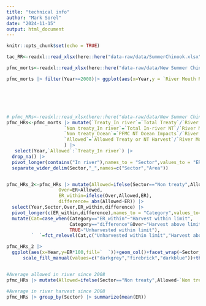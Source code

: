 ```yaml
---
title: "technical info"
author: "Mark Sorel"
date: "2024-11-15"
output: html_document
---
```


```r
knitr::opts_chunk$set(echo = TRUE)
```

```r
tac_RR<-readxl::read_xlsx(here::here("data-raw/data/SummerChinook.xlsx"))

pfmc_morts<-readxl::read_xlsx(here::here("data-raw/data/New Summer Chinook Reconstruction  101023.xlsx"),sheet="TotalRunSize",skip=2,n_max = 45) 

pfmc_morts |> filter(Year>=2008)|> ggplot(aes(x=Year,y = `River Mouth Run Size`/1000))+geom_col()+theme(axis.title.x =element_blank() )+ylab ("River mouth run size (1000 adults)")+geom_hline(aes(yintercept = 29),lty=2,col="firebrick",lwd=1.5)#+geom_vline(xintercept = 2007.5,lty=2,col="darkblue",lwd=1.5)







```

```r
# pfmc_HRs<-readxl::read_xlsx(here::here("data-raw/data/New Summer Chinook Reconstruction  101023.xlsx"),sheet="TotalHarvestRates",skip=2,n_max = 45)
pfmc_HRs<-pfmc_morts |> mutate(`Treaty_In river`=`Total Treaty`/`River Mouth Run Size`,
                     `Non treaty_In river`=`Total In-river NT`/`River Mouth Run Size`,
                     `Non treaty_Ocean`=`PFMC NT Ocean Impacts`/`River Mouth Run Size`,
                     `Allowed`=`Allowed Treaty or NT Harvest`/`River Mouth Run Size`,
                     ) |>
   select(Year,`Allowed`:`Treaty_In river`) |> 
  drop_na() |> 
  pivot_longer(contains("In river"),names_to = "Sector",values_to = "ER") |> 
  separate_wider_delim(Sector,"_",names=c("Sector","Area"))


pfmc_HRs_2<-pfmc_HRs |> mutate(Allowed=ifelse(Sector=="Non treaty",Allowed-`Non treaty_Ocean`, Allowed),
                   Over=ER>Allowed,
                   ER_within=ifelse(Over,Allowed,ER),
                   difference= abs(Allowed-ER)) |> 
  select(Year,Sector,Over,ER_within,difference) |> 
  pivot_longer(c(ER_within,difference),names_to = "Category",values_to="ER") |> 
  mutate(Cat=case_when(Category=="ER_within"~"Harvest within limit",
                       Category=="difference"&Over~"Harvest above limit",
                       TRUE~"Unharvested within limit"),
         `  `=fct_relevel(Cat,c("Unharvested within limit","Harvest above limit","Harvest within limit")))

pfmc_HRs_2 |> 
  ggplot(aes(x=Year,y=ER*100,fill=`  `))+geom_col()+facet_wrap(~Sector,nrow=2)+
      scale_fill_manual(values=c("darkgrey","firebrick","darkblue"))+theme(axis.title.x =element_blank() ,legend.position = "top")+ylab ("In-river harvest rate %")


#Average allowed in river since 2008
pfmc_HRs |> mutate(Allowed=ifelse(Sector=="Non treaty",Allowed-`Non treaty_Ocean`, Allowed)) |> group_by(Sector) |> summarize(mean(Allowed))

#Average in river harvest since 2008
pfmc_HRs |> group_by(Sector) |> summarize(mean(ER))


```


```r

```

